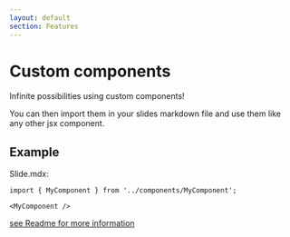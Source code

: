 ```yaml
---
layout: default
section: Features
---
```


# Custom components

Infinite possibilities using custom components!

You can then import them in your slides markdown file and use them like any
other jsx component.

## Example

Slide.mdx:

```
import { MyComponent } from '../components/MyComponent';

<MyComponent />
```

[see Readme for more information](https://github.com/semohr/next_presentation)

<SlideControl />

<Navbar />

